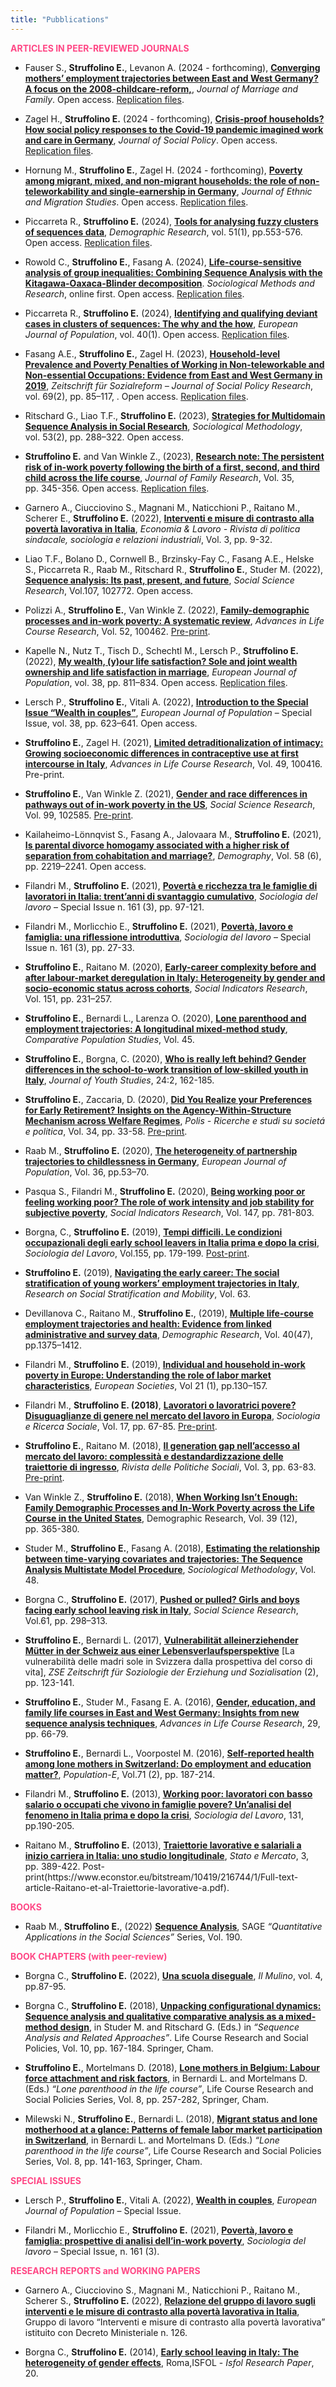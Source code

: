 ```yaml
---
title: "Pubblications"
---
```


<span style="color: #FF4785;">**ARTICLES IN PEER-REVIEWED JOURNALS**</span>

- Fauser S., **Struffolino E.**, Levanon A. (2024 - forthcoming), [**Converging mothers’ employment trajectories between East and West Germany? A focus on the 2008-childcare-reform,**](), *Journal of Marriage and Family*. Open access. [Replication files]().

- Zagel H., **Struffolino E.** (2024 - forthcoming), [**Crisis-proof households? How social policy responses to the Covid-19 pandemic imagined work and care in Germany**](), *Journal of Social Policy*. Open access. [Replication files]().

- Hornung M., **Struffolino E.**, Zagel H. (2024 - forthcoming), [**Poverty among migrant, mixed, and non-migrant households:  the role of non-teleworkability and single-earnership in Germany**](), *Journal of Ethnic and Migration Studies*. Open access. [Replication files]().

- Piccarreta R., **Struffolino E.** (2024), [**Tools for analysing fuzzy clusters of sequences data**](10.4054/DemRes.2024.51.16), *Demographic Research*, vol. 51(1), pp.553-576. Open access. [Replication files](https://www.demographic-research.org/articles/volume/51/16/).

- Rowold C., **Struffolino E.**, Fasang A. (2024), [**Life-course-sensitive analysis of group inequalities: Combining Sequence Analysis with the Kitagawa-Oaxaca-Blinder decomposition**](https://doi.org/10.1177/00491241231224226). *Sociological Methods and Research*, online first. Open access. [Replication files](https://osf.io/ke3mg/).

- Piccarreta R., **Struffolino E.** (2024), [**Identifying and qualifying deviant cases in clusters of sequences: The why and the how**](https://doi.org/10.1007/s10680-023-09682-3), *European Journal of Population*, vol. 40(1). Open access. [Replication files](https://github.com/raffaellapiccarreta/Deviant-sequences-why-and-how).

- Fasang A.E., **Struffolino E.**, Zagel H. (2023), [**Household-level Prevalence and Poverty Penalties of Working in Non-teleworkable and Non-essential Occupations: Evidence from East and West Germany in 2019**](https://doi.org/10.1515/zsr-2022-0107), *Zeitschrift für Sozialreform – Journal of Social Policy Research*, vol.  69(2), pp. 85–117, . Open access. [Replication files](https://osf.io/kvqm7/).

- Ritschard G., Liao T.F., **Struffolino E.** (2023), [**Strategies for Multidomain Sequence Analysis in Social Research**](https://doi.org/10.1177/00811750231163833), *Sociological Methodology*, vol. 53(2), pp. 288–322. Open access.

- **Struffolino E.** and Van Winkle Z., (2023), [**Research note: The persistent risk of in-work poverty following the birth of a first, second, and third child across the life course**](https://doi.org/10.20377/jfr-910), *Journal of Family Research*, Vol. 35, pp. 345-356. Open access. [Replication files](https://ubp.uni-bamberg.de/jfr/index.php/jfr/article/view/910).

- Garnero A., Ciucciovino S., Magnani M., Naticchioni P., Raitano M., Scherer E., **Struffolino E.** (2022), [**Interventi e misure di contrasto alla povertà lavorativa in Italia**](https://www.rivisteweb.it/doi/10.7384/107275), *Economia & Lavoro - Rivista di politica sindacale, sociologia e relazioni industriali*, Vol. 3, pp. 9-32.

- Liao T.F., Bolano D., Cornwell B., Brzinsky-Fay C., Fasang A.E., Helske S., Piccarreta R., Raab M., Ritschard R., **Struffolino E.**, Studer M. (2022), [**Sequence analysis: Its past, present, and future**](https://doi.org/10.1016/j.ssresearch.2022.102772), *Social Science Research*, Vol.107, 102772. Open access.

- Polizzi A., **Struffolino E.**, Van Winkle Z. (2022), [**Family-demographic processes and in-work poverty: A systematic review**](https://doi.org/10.1016/j.alcr.2022.100462), *Advances in Life Course Research*, Vol. 52, 100462. [Pre-print](https://osf.io/preprints/socarxiv/zncaq).

- Kapelle N., Nutz T., Tisch D., Schechtl M., Lersch P., **Struffolino E.** (2022), [**My wealth, (y)our life satisfaction? Sole and joint wealth ownership and life satisfaction in marriage**](https://doi.org/10.1007/s10680-022-09630-7), *European Journal of Population*, vol. 38, pp. 811–834. Open access. [Replication files](https://osf.io/4mvxr/). 

- Lersch P., **Struffolino E.**, Vitali A. (2022), [**Introduction to the Special Issue “Wealth in couples”**](https://doi.org/10.1007/s10680-022-09640-5), *European Journal of Population* – Special Issue, vol. 38, pp. 623–641. Open access.

- **Struffolino E.**, Zagel H. (2021), [**Limited detraditionalization of intimacy: Growing socioeconomic differences in contraceptive use at first intercourse in Italy**](https://doi.org/10.1016/j.alcr.2021.100416), *Advances in Life Course Research*, Vol. 49, 100416. Pre-print.

- **Struffolino E.**, Van Winkle Z. (2021), [**Gender and race differences in pathways out of in-work poverty in the US**](https://doi.org/10.1016/j.ssresearch.2021.102585), *Social Science Research*, Vol. 99, 102585. [Pre-print](https://osf.io/preprints/socarxiv/dxc6n).

- Kailaheimo-Lönnqvist S., Fasang A., Jalovaara M., **Struffolino E.** (2021), [**Is parental divorce homogamy associated with a higher risk of separation from cohabitation and marriage?**](https://doi.org/10.1215/00703370-9489802), *Demography*, Vol. 58 (6), pp. 2219–2241. Open access. 

- Filandri M., **Struffolino E.** (2021), [**Povertà e ricchezza tra le famiglie di lavoratori in Italia: trent’anni di svantaggio cumulativo**](10.3280/SL2021-161006), *Sociologia del lavoro* – Special Issue n. 161 (3), pp. 97-121. 

- Filandri M., Morlicchio E., **Struffolino E.** (2021), [**Povertà, lavoro e famiglia: una riflessione introduttiva**](10.3280/SL2021-161002), *Sociologia del lavoro* – Special Issue n. 161 (3), pp. 27-33.

- **Struffolino E.**, Raitano M. (2020), [**Early-career complexity before and after labour-market deregulation in Italy: Heterogeneity by gender and socio-economic status across cohorts**](https://doi.org/10.1007/s11205-020-02373-0), *Social Indicators Research*, Vol. 151, pp. 231–257.

- **Struffolino E.**, Bernardi L., Larenza O. (2020), [**Lone parenthood and employment trajectories: A longitudinal mixed-method study**](https://doi.org/10.12765/CPoS-2020-14), *Comparative Population Studies*, Vol. 45.

- **Struffolino E.**, Borgna, C. (2020), [**Who is really left behind? Gender differences in the school-to-work transition of low-skilled youth in Italy**](https://doi.org/10.1080/13676261.2020.1713308), *Journal of Youth Studies*, 24:2, 162-185.

- **Struffolino E.**, Zaccaria, D. (2020), [**Did You Realize your Preferences for Early Retirement? Insights on the Agency-Within-Structure Mechanism across Welfare Regimes**](https://www.rivisteweb.it/doi/10.1424/96439), *Polis - Ricerche e studi su societá e politica*, Vol. 34, pp. 33-58. [Pre-print](https://www.econstor.eu/bitstream/10419/232578/1/Full-text-article-Struffolino-et-al-Did-you-realize.pdf).

- Raab M., **Struffolino E.** (2020), [**The heterogeneity of partnership trajectories to childlessness in Germany**](https://doi.org/10.1007/s10680-019-09519-y), *European Journal of Population*, Vol. 36, pp.53–70.

- Pasqua S., Filandri M., **Struffolino E.** (2020), [**Being working poor or feeling working poor? The role of work intensity and job stability for subjective poverty**](https://doi.org/10.1007/s11205-019-02174-0), *Social Indicators Research*, Vol. 147, pp. 781-803.

- Borgna, C., **Struffolino E.** (2019), [**Tempi difficili. Le condizioni occupazionali degli early school leavers in Italia prima e dopo la crisi**](10.3280/SL2019-155009), *Sociologia del Lavoro*, Vol.155, pp. 179-199. [Post-print](https://www.econstor.eu/bitstream/10419/227565/1/Full-text-article-Borgna-et-al-Tempi-difficili.pdf).

- **Struffolino E.** (2019), [**Navigating the early career: The social stratification of young workers’ employment trajectories in Italy**](https://doi.org/10.1016/j.rssm.2019.100421), *Research on Social Stratification and Mobility*, Vol. 63. 

- Devillanova C., Raitano M., **Struffolino E.**, (2019), [**Multiple life-course employment trajectories and health: Evidence from linked administrative and survey data**](https://www.demographic-research.org/articles/volume/40/47), *Demographic Research*, Vol. 40(47), pp.1375–1412.

- Filandri M., **Struffolino E.** (2019), [**Individual and household in-work poverty in Europe: Understanding the role of labor market characteristics**](https://doi.org/10.1080/14616696.2018.1536800), *European Societies*, Vol 21 (1), pp.130–157. 

- Filandri M., **Struffolino E. (2018)**, [**Lavoratori o lavoratrici povere? Disuguaglianze di genere nel mercato del lavoro in Europa**](https://www.francoangeli.it/Riviste/SchedaRivista.aspx?IDArticolo=63275&idRivista=53), *Sociologia e Ricerca Sociale*, Vol. 17, pp. 67-85. [Pre-print](https://www.econstor.eu/bitstream/10419/216741/1/Full-text-article-Filandri-et-al-Lavoratori-o%20lavoratrici.pdf).

- **Struffolino E.**, Raitano M. (2018), [**Il generation gap nell’accesso al mercato del lavoro: complessità e destandardizzazione delle traiettorie di ingresso**](https://www.futura-editrice.it/prodotto/il-divario-generazionale-nellaccesso-al-mercato-del-lavoro-differenziazione-e-destandardizzazione-delle-traiettorie-dingresso/), *Rivista delle Politiche Sociali*, Vol. 3, pp. 63-83. [Pre-print](https://www.econstor.eu/bitstream/10419/216742/1/Full-text-article-Struffolino-et-al-Il-divario-generazionale.pdf).

- Van Winkle Z., **Struffolino E.** (2018), [**When Working Isn’t Enough: Family Demographic Processes and In-Work Poverty across the Life Course in the United States**](https://www.demographic-research.org/articles/volume/39/12/), Demographic Research, Vol. 39 (12), pp. 365-380.

- Studer M., **Struffolino E.**, Fasang A. (2018), [**Estimating the relationship between time-varying covariates and trajectories: The Sequence Analysis Multistate Model Procedure**](https://doi.org/10.1177/008117501774712), *Sociological Methodology*, Vol. 48.

- Borgna C., **Struffolino E.** (2017), [**Pushed or pulled? Girls and boys facing early school leaving risk in Italy**](https://doi.org/10.1016/j.ssresearch.2016.06.021), *Social Science Research*, Vol.61, pp. 298–313.

- **Struffolino E.**, Bernardi L. (2017), [**Vulnerabilität alleinerziehender Mütter in der Schweiz aus einer Lebensverlaufsperspektive**](https://www.beltz.de/fachmedien/erziehungswissenschaft/zeitschriften/zeitschrift_fuer_soziologie_der_erziehung_und_sozialisation/artikel/36011-vulnerabilitaet-alleinerziehender-muetter-in-der-schweiz-aus-einer-lebensverlaufsperspektive.html) [La vulnerabilità delle madri sole in Svizzera dalla prospettiva del corso di vita], *ZSE Zeitschrift für Soziologie der Erziehung und Sozialisation* (2), pp. 123-141.

- **Struffolino E.**, Studer M., Fasang E. A. (2016), [**Gender, education, and family life courses in East and West Germany: Insights from new sequence analysis techniques**](https://doi.org/10.1016/j.alcr.2015.12.001), *Advances in Life Course Research*, 29, pp. 66-79.

- **Struffolino E.**, Bernardi L., Voorpostel M. (2016), [**Self-reported health among lone mothers in Switzerland: Do employment and education matter?**](https://doi.org/10.3917/popu.1602.0193), *Population-E*, Vol.71 (2), pp. 187-214.

- Filandri M., **Struffolino E.** (2013), [**Working poor: lavoratori con basso salario o occupati che vivono in famiglie povere? Un’analisi del fenomeno in Italia prima e dopo la crisi**](https://www.francoangeli.it/riviste/SchedaRivista.aspx?doi=10.3280/SL2013-131012), *Sociologia del Lavoro*, 131, pp.190-205.

- Raitano M., **Struffolino E.** (2013), [**Traiettorie lavorative e salariali a inizio carriera in Italia: uno studio longitudinale**](https://www.rivisteweb.it/doi/10.1425/75011), *Stato e Mercato*, 3, pp. 389-422. Post-print(https://www.econstor.eu/bitstream/10419/216744/1/Full-text-article-Raitano-et-al-Traiettorie-lavorative-a.pdf).

<span style="color: #FF4785;">**BOOKS**</span>

- Raab M., **Struffolino E.**, (2022) [**Sequence Analysis**](https://us.sagepub.com/en-us/nam/sequence-analysis/book272086), SAGE *“Quantitative Applications in the Social Sciences”* Series, Vol. 190.

<span style="color: #FF4785;">**BOOK CHAPTERS (with peer-review)**</span>

- Borgna C., **Struffolino E.** (2022), [**Una scuola diseguale**](10.1402/105277), *Il Mulino*, vol. 4, pp.87-95. 

- Borgna C., **Struffolino E.** (2018), [**Unpacking configurational dynamics: Sequence analysis and qualitative comparative analysis as a mixed-method design**](https://doi.org/10.1007/978-3-319-95420-2_17), in Studer M. and Ritschard G. (Eds.) in *“Sequence Analysis and Related Approaches”*. Life Course Research and Social Policies, Vol. 10, pp. 167-184. Springer, Cham. 

- **Struffolino E.**, Mortelmans D. (2018), [**Lone mothers in Belgium: Labour force attachment and risk factors**](https://link.springer.com/chapter/10.1007/978-3-319-63295-7_12), in Bernardi L. and Mortelmans D. (Eds.) *“Lone parenthood in the life course”*, Life Course Research and Social Policies Series, Vol. 8, pp. 257-282, Springer, Cham. 

- Milewski N., **Struffolino E.**, Bernardi L. (2018), [**Migrant status and lone motherhood at a glance: Patterns of female labor market participation in Switzerland**](https://link.springer.com/chapter/10.1007/978-3-319-63295-7_7), in Bernardi L. and Mortelmans D. (Eds.) *“Lone parenthood in the life course”*, Life Course Research and Social Policies Series, Vol. 8, pp. 141-163, Springer, Cham.

<span style="color: #FF4785;">**SPECIAL ISSUES**</span>

- Lersch P., **Struffolino E.**, Vitali A. (2022), [**Wealth in couples**](https://link.springer.com/article/10.1007/s10680-022-09640-5), *European Journal of Population* – Special Issue.

- Filandri M., Morlicchio E., **Struffolino E.** (2021), [**Povertà, lavoro e famiglia: prospettive di analisi dell’in-work poverty**](https://www.francoangeli.it/riviste/rivista-fascicolo?IDRivista=83&lingua=It&anno=2021), *Sociologia del lavoro* – Special Issue, n. 161 (3).

<span style="color: #FF4785;">**RESEARCH REPORTS and WORKING PAPERS**</span>

- Garnero A., Ciucciovino S., Magnani M., Naticchioni P., Raitano M., Scherer S., **Struffolino E.** (2022), [**Relazione del gruppo di lavoro sugli interventi e le misure di contrasto alla povertà lavorativa in Italia**](https://www.lavoro.gov.it/priorita/Documents/Relazione-del-Gruppo-di-lavoro-sugli-Interventi-e-misure-di-contrasto-alla-poverta-lavorativa-in-Italia.pdf), Gruppo di lavoro “Interventi e misure di contrasto alla povertà lavorativa” istituito con Decreto Ministeriale n. 126. 

- Borgna C., **Struffolino E.** (2014), [**Early school leaving in Italy: The heterogeneity of gender effects**](https://www.researchgate.net/publication/277609098_Early_school_leaving_dynamics_in_Italy_The_heterogeneity_of_gender_effects), Roma,ISFOL - *Isfol Research Paper*, 20.
